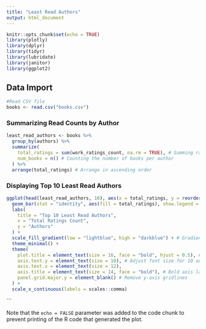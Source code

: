 ```yaml
---
title: "Least Read Authors"
output: html_document
---
```


```r
knitr::opts_chunk$set(echo = TRUE)
library(plotly)
library(dplyr)
library(tidyr)
library(lubridate)
library(janitor)
library(ggplot2)
```

## Data Import
```r
#Read CSV file 
books <- read.csv("books.csv")
```

### Summarizing Read Counts by Author 
```r
least_read_authors <- books %>%
  group_by(authors) %>%
  summarize(
    total_ratings = sum(work_ratings_count, na.rm = TRUE), # Summing ratings for each author
    num_books = n() # Counting the number of books per author
  ) %>%
  arrange(total_ratings) # Arrange in ascending order

```
### Displaying Top 10 Least Read Authors
```r
ggplot(head(least_read_authors, 10), aes(x = total_ratings, y = reorder(authors, total_ratings))) +
  geom_bar(stat = "identity", aes(fill = total_ratings), show.legend = FALSE) +
  labs(
    title = "Top 10 Least Read Authors",
    x = "Total Ratings Count",
    y = "Authors"
  ) +
  scale_fill_gradient(low = "lightblue", high = "darkblue") + # Gradient color for least read
  theme_minimal() +
  theme(
    plot.title = element_text(size = 16, face = "bold", hjust = 0.5), # Center and bold title
    axis.text.y = element_text(size = 10), # Adjust font size for 10 authors
    axis.text.x = element_text(size = 12),
    axis.title = element_text(size = 14, face = "bold"), # Bold axis labels
    panel.grid.major.y = element_blank() # Remove y-axis gridlines
  ) +
  scale_x_continuous(labels = scales::comma)
```
```

Note that the `echo = FALSE` parameter was added to the code chunk to prevent printing of the R code that generated the plot.

